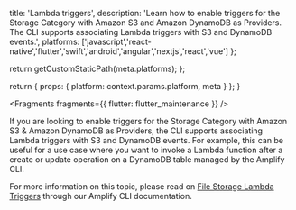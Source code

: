                  
  title: 'Lambda triggers',
  description: 'Learn how to enable triggers for the Storage Category with Amazon S3 and Amazon DynamoDB as Providers. The CLI supports associating Lambda triggers with S3 and DynamoDB events.',
  platforms: ['javascript','react-native','flutter','swift','android','angular','nextjs','react','vue'] 
};

  return getCustomStaticPath(meta.platforms);
};

  return {
    props: {
      platform: context.params.platform,
      meta
    }
  };
}
          



<Fragments fragments={{ flutter: flutter_maintenance }} />

If you are looking to enable triggers for the Storage Category with Amazon S3 & Amazon DynamoDB as Providers, the CLI supports associating Lambda triggers with S3 and DynamoDB events. For example, this can be useful for a use case where you want to invoke a Lambda function after a create or update operation on a DynamoDB table managed by the Amplify CLI.

For more information on this topic, please read on [File Storage Lambda Triggers](/[platform]/tools/cli/usage/lambda-triggers/#s3-lambda-triggers) through our Amplify CLI documentation.
